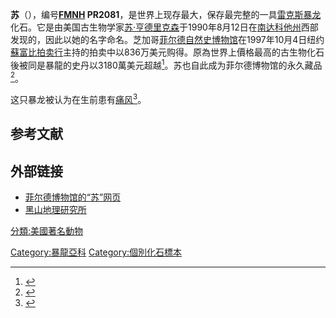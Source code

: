 {{Infobox fossil
|img = Chicago Illinois - Sue - Field Museum1.jpg
|catalog number = FMNH PR2081
|common name = 苏
|species = [[暴龙|雷克斯暴龙]]
|age =6700至6550万年前
|place discovered = 美国[[南达科他州|南达科他州]]夏延河印第安保留地
|date discovered = 1990年
|discovered by = 苏·亨德里克森
|footnotes =
}}
'''苏'''（{{lang-en|Sue}}），编号'''[[菲爾德自然史博物館|FMNH]] PR2081'''，是世界上现存最大，保存最完整的一具[[暴龍屬|雷克斯暴龙]]化石。它是由美国古生物学家[[苏·亨德里克森|苏·亨德里克森]]于1990年8月12日在[[南达科他州|南达科他州]]西部发现的，因此以她的名字命名。芝加哥[[菲尔德自然史博物馆|菲尔德自然史博物馆]]在1997年10月4日纽约[[蘇富比|蘇富比拍卖行]]主持的拍卖中以836万美元购得。原為世界上價格最高的古生物化石後被同是暴龍的史丹以3180萬美元超越<ref>{{cite news|url=http://www.cbsnews.com/stories/2007/03/26/tech/main2608414.shtml|title=T-Rex Skull Auctioned For $276,000|publisher=cbsnews.com|accessdate=2007-12-06|archivedate=2011-02-02|archiveurl=https://web.archive.org/web/20110202052034/http://www.cbsnews.com/stories/2007/03/26/tech/main2608414.shtml|dead-url=yes}}</ref>。苏也自此成为菲尔德博物馆的永久藏品<ref>{{Cite web|title=SUE the T. rex|url=https://www.fieldmuseum.org/blog/sue-t-rex|accessdate=2020-10-05|date=2018-02-05|work=Field Museum|language=en|archive-date=2014-04-04|archive-url=https://web.archive.org/web/20140404170459/http://fieldmuseum.org/sue|dead-url=no}}</ref>。

这只暴龙被认为在生前患有[[痛风|痛风]]<ref>{{Cite journal|title=Tyrannosaurs suffered from gout|url=https://pubmed.ncbi.nlm.nih.gov/9163417/|last=Rothschild|first=B. M.|last2=Tanke|first2=D.|date=1997-05-22|journal=Nature|issue=6631|doi=10.1038/387357a0|volume=387|pages=357|issn=0028-0836|pmid=9163417|last3=Carpenter|first3=K.|access-date=2020-10-05|archive-date=2021-04-21|archive-url=https://web.archive.org/web/20210421194343/https://pubmed.ncbi.nlm.nih.gov/9163417/|dead-url=no}}</ref>。

==参考文献==
{{reflist}}

==外部链接==
*[http://www.fieldmuseum.org/sue/index.html 菲尔德博物馆的“苏”网页] {{Wayback|url=http://www.fieldmuseum.org/sue/index.html |date=20110220105821 }}{{En icon}}
*[http://www.bhigr.com 黑山地理研究所] {{Wayback|url=http://www.bhigr.com/ |date=20210404051058 }}{{En icon}}
{{dinosaur-stub}}
[[Category:暴龍亞科|Category:暴龍亞科]]
[[Category:個別化石標本|Category:個別化石標本]]
[[分類:美國著名動物|分類:美國著名動物]]